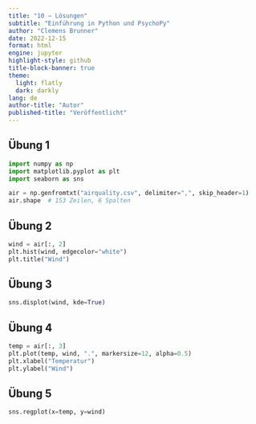 ```yaml
---
title: "10 – Lösungen"
subtitle: "Einführung in Python und PsychoPy"
author: "Clemens Brunner"
date: 2022-12-15
format: html
engine: jupyter
highlight-style: github
title-block-banner: true
theme:
  light: flatly
  dark: darkly
lang: de
author-title: "Autor"
published-title: "Veröffentlicht"
---
```


## Übung 1

```python
import numpy as np
import matplotlib.pyplot as plt
import seaborn as sns

air = np.genfromtxt("airquality.csv", delimiter=",", skip_header=1)
air.shape  # 153 Zeilen, 6 Spalten
```


## Übung 2

```python
wind = air[:, 2]
plt.hist(wind, edgecolor="white")
plt.title("Wind")
```


## Übung 3

```python
sns.displot(wind, kde=True)
```


## Übung 4

```python
temp = air[:, 3]
plt.plot(temp, wind, ".", markersize=12, alpha=0.5)
plt.xlabel("Temperatur")
plt.ylabel("Wind")
```


## Übung 5

```python
sns.regplot(x=temp, y=wind)
```
